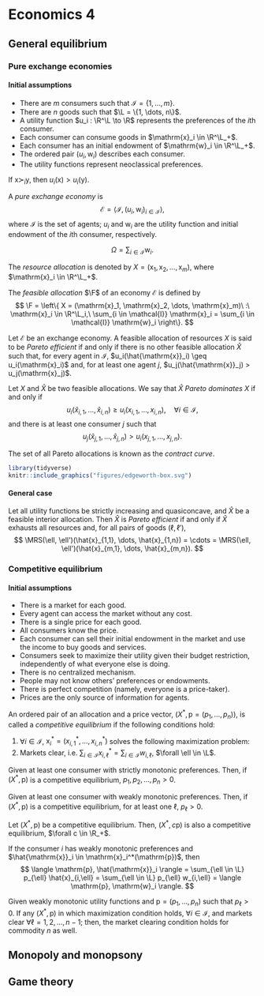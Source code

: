 # Economics 4

## General equilibrium

### Pure exchange economies {-}

#### Initial assumptions {-}

* There are $m$ consumers such that $\mathcal{I} = \{1, \dots, m\}$.
* There are $n$ goods such that $\L = \{1, \dots, n\}$.
* A utility function $u_i : \R^\L \to \R$ represents the preferences of the $i$th consumer.
* Each consumer can consume goods in $\mathrm{x}_i \in \R^\L_+$.
* Each consumer has an initial endowment of $\mathrm{w}_i \in \R^\L_+$.
* The ordered pair $(u_i, \mathrm{w}_i)$ describes each consumer.
* The utility functions represent neoclassical preferences.

::: {.proposition}
If $\mathrm{x} \succ_i \mathrm{y}$, then $u_i(\mathrm{x}) > u_i(\mathrm{y})$.
:::

::: {.definition name="Exchange economy"}
A *pure exchange economy* is
$$
\mathcal{E} = \left\langle \mathcal{I}, (u_i, \mathrm{w}_i)_{i\in\mathcal{I}} \right\rangle,
$$
where $\mathcal{I}$ is the set of agents; $u_i$ and $\mathrm{w}_i$ are the utility function and initial endowment of the $i$th consumer, respectively.
:::

::: {.definition name="Total endowment"}
$$
\Omega = \sum_{i \in \mathcal{I}} \mathrm{w}_i.
$$
:::

::: {.definition name="Resource allocation"}
The *resource allocation* is denoted by $X = (\mathrm{x}_1, \mathrm{x}_2, \dots, \mathrm{x}_m)$, where $\mathrm{x}_i \in \R^\L_+$.
:::

::: {.definition name="Feasible allocation"}
The *feasible allocation* $\F$ of an economy $\mathcal{E}$ is defined by
$$
\F = \left\{ X = (\mathrm{x}_1, \mathrm{x}_2, \dots, \mathrm{x}_m)\ :\ \mathrm{x}_i \in \R^\L_i,\ \sum_{i \in \mathcal{I}} \mathrm{x}_i = \sum_{i \in \mathcal{I}} \mathrm{w}_i \right\}.
$$
:::

::: {.definition name="Pareto efficiency"}
Let $\mathcal{E}$ be an exchange economy. A feasible allocation of resources $X$ is said to be *Pareto efficient* if and only if there is no other feasible allocation $\hat{X}$ such that, for every agent in $\mathcal{I}$, $u_i(\hat{\mathrm{x}}_i) \geq u_i(\mathrm{x}_i)$ and, for at least one agent $j$, $u_j(\hat{\mathrm{x}}_j) > u_j(\mathrm{x}_j)$.
:::

::: {.definition name="Pareto dominance"}
Let $X$ and $\hat{X}$ be two feasible allocations. We say that $\hat{X}$ *Pareto dominates* $X$ if and only if
$$
u_i(\hat{x}_{i,1}, \dots, \hat{x}_{i,n}) \geq u_i(x_{i,1}, \dots, x_{i,n}), \quad \forall i \in \mathcal{I},
$$
and there is at least one consumer $j$ such that
$$
u_j(\hat{x}_{j,1}, \dots, \hat{x}_{j,n}) > u_i(x_{j,1}, \dots, x_{j,n}).
$$
:::

::: {.definition name="Contract curve"}
The set of all Pareto allocations is known as the *contract curve*.
:::

```r
library(tidyverse)
knitr::include_graphics("figures/edgeworth-box.svg")
```

#### General case {-}

\begin{align*}
\max_{\{ \mathrm{x}_1,\ \dots\ ,\ \mathrm{x}_m \}} \quad & u_1(x_{1,1}, \dots, x_{1,n}) \\
\text{subject to} \quad & u_2(x_{2,1}, \dots, x_{2,n}) \geq \bar{u}_2, \\
& \quad \vdots \\
& u_m(x_{m,1}, \dots, x_{m,n}) \geq \bar{u}_m; \\
& \sum_{i \in \mathcal{I}} x_{i,1} \leq w_1, \\
& \quad \vdots \\
& \sum_{i \in \mathcal{I}} x_{i,n} \leq w_n.
\end{align*}

::: {.theorem}
Let all utility functions be strictly increasing and quasiconcave, and $\hat{X}$ be a feasible interior allocation. Then $\hat{X}$ is *Pareto efficient* if and only if $\hat{X}$ exhausts all resources and, for all pairs of goods $(\ell, \ell')$,
$$
\MRS(\ell, \ell')(\hat{x}_{1,1}, \dots, \hat{x}_{1,n}) = \cdots = \MRS(\ell, \ell')(\hat{x}_{m,1}, \dots, \hat{x}_{m,n}).
$$
:::

### Competitive equilibrium {-}

#### Initial assumptions {-}

* There is a market for each good.
* Every agent can access the market without any cost.
* There is a single price for each good.
* All consumers know the price.
* Each consumer can sell their initial endowment in the market and use the income to buy goods and services.
* Consumers seek to maximize their utility given their budget restriction, independently of what everyone else is doing.
* There is no centralized mechanism.
* People may not know others’ preferences or endowments.
* There is perfect competition (namely, everyone is a price-taker).
* Prices are the only source of information for agents.

::: {.definition name="Competitive equilibrium"}
An ordered pair of an allocation and a price vector, $\left( X^*, \mathrm{p} = (p_1, \dots, p_n) \right)$, is called a *competitive equilibrium* if the following conditions hold:

1. $\forall i \in \mathcal{I}$, $\mathrm{x}_i^* = (x_{i,1}^*, \dots, x_{i,n}^*)$ solves the following maximization problem:
\begin{align*}
\max_{\{ \mathrm{x}_i \}} \quad & u_i(\mathrm{x}_i) \\
\text{subject to} \quad & wh + \langle \mathrm{p}, \mathrm{x}_i \rangle \leq \langle \mathrm{p}, \mathrm{w}_i \rangle = \sum_{\ell \in \L} p_{\ell} w_{i,\ell}.
\end{align*}
2. Markets clear, i.e. $\displaystyle \sum_{i \in \mathcal{I}} x_{i,\ell}^* = \sum_{i \in \mathcal{I}} w_{i,\ell}$, $\forall \ell \in \L$.
:::

::: {.proposition}
Given at least one consumer with strictly monotonic preferences. Then, if $(X^*, \mathrm{p})$ is a competitive equilibrium, $p_1, p_2, \dots, p_n >0$.
:::

::: {.proposition}
Given at least one consumer with weakly monotonic preferences. Then, if $(X^*, \mathrm{p})$ is a competitive equilibrium, for at least one $\ell$, $p_\ell > 0$.
:::

::: {.proposition}
Let $(X^*, \mathrm{p})$ be a competitive equilibrium. Then, $(X^*, c\mathrm{p})$ is also a competitive equilibrium, $\forall c \in \R_+$.
:::

::: {.theorem name="Walras's Law"}
If the consumer $i$ has weakly monotonic preferences and $\hat{\mathrm{x}}_i \in \mathrm{x}_i^*(\mathrm{p})$, then
$$
\langle \mathrm{p}, \hat{\mathrm{x}}_i \rangle = \sum_{\ell \in \L} p_{\ell} \hat{x}_{i,\ell} = \sum_{\ell \in \L} p_{\ell} w_{i,\ell} = \langle \mathrm{p}, \mathrm{w}_i \rangle.
$$
:::

::: {.corollary name="Walras's Law"}
Given weakly monotonic utility functions and $\mathrm{p} = (p_1, \dots, p_n)$ such that $p_\ell > 0$. If any $(X^*, \mathrm{p})$ in which maximization condition holds, $\forall i \in \mathcal{I}$, and markets clear $\forall \ell = 1, 2, \dots, n - 1$; then, the market clearing condition holds for commodity $n$ as well.
:::

## Monopoly and monopsony

## Game theory
